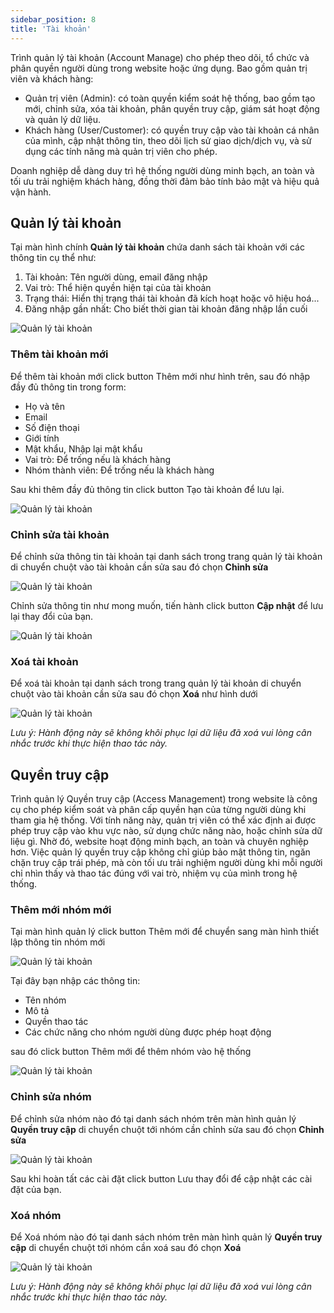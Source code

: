 ```yaml
---
sidebar_position: 8
title: 'Tài khoản'
---
```



Trình quản lý tài khoản (Account Manage) cho phép theo dõi, tổ chức và phân quyền người dùng trong website hoặc ứng dụng. Bao gồm quản trị viên và khách hàng:
- Quản trị viên (Admin): có toàn quyền kiểm soát hệ thống, bao gồm tạo mới, chỉnh sửa, xóa tài khoản, phân quyền truy cập, giám sát hoạt động và quản lý dữ liệu.
- Khách hàng (User/Customer): có quyền truy cập vào tài khoản cá nhân của mình, cập nhật thông tin, theo dõi lịch sử giao dịch/dịch vụ, và sử dụng các tính năng mà quản trị viên cho phép.

Doanh nghiệp dễ dàng duy trì hệ thống người dùng minh bạch, an toàn và tối ưu trải nghiệm khách hàng, đồng thời đảm bảo tính bảo mật và hiệu quả vận hành.

## Quản lý tài khoản

Tại màn hình chính **Quản lý tài khoản** chứa danh sách tài khoản với các thông tin cụ thể như:
1. Tài khoản: Tên người dùng, email đăng nhập
2. Vai trò: Thể hiện quyền hiện tại của tài khoản
3. Trạng thái: Hiển thị trạng thái tài khoản đã kích hoạt hoặc vô hiệu hoá...
4. Đăng nhập gần nhất: Cho biết thời gian tài khoản đăng nhập lần cuối

![Quản lý tài khoản](/img/account/account-0.png)

### Thêm tài khoản mới

Để thêm tài khoản mới click button <Highlight color="#4f46e5">Thêm mới</Highlight> như hình trên, sau đó nhập đầy đủ thông tin trong form:
- Họ và tên
- Email
- Số điện thoại
- Giới tính
- Mật khẩu, Nhập lại mật khẩu
- Vai trò: Để trống nếu là khách hàng
- Nhóm thành viên: Để trống nếu là khách hàng

Sau khi thêm đầy đủ thông tin click button <Highlight color="#4f46e5">Tạo tài khoản</Highlight> để lưu lại.

![Quản lý tài khoản](/img/account/account-1.png)

### Chỉnh sửa tài khoản

Để chỉnh sửa thông tin tài khoản tại danh sách trong trang quản lý tài khoản di chuyển chuột vào tài khoản cần sửa sau đó chọn **Chỉnh sửa**

![Quản lý tài khoản](/img/account/account-2.png)

Chỉnh sửa thông tin như mong muốn, tiến hành click button **Cập nhật** để lưu lại thay đổi của bạn.

![Quản lý tài khoản](/img/account/account-1.png)

### Xoá tài khoản

Để xoá tài khoản tại danh sách trong trang quản lý tài khoản di chuyển chuột vào tài khoản cần sửa sau đó chọn **Xoá** như hình dưới

![Quản lý tài khoản](/img/account/account-3.png)

_Lưu ý: Hành động này sẽ không khôi phục lại dữ liệu đã xoá vui lòng cân nhắc trước khi thực hiện thao tác này._ 

## Quyền truy cập

Trình quản lý Quyền truy cập (Access Management) trong website là công cụ cho phép kiểm soát và phân cấp quyền hạn của từng người dùng khi tham gia hệ thống. Với tính năng này, quản trị viên có thể xác định ai được phép truy cập vào khu vực nào, sử dụng chức năng nào, hoặc chỉnh sửa dữ liệu gì. Nhờ đó, website hoạt động minh bạch, an toàn và chuyên nghiệp hơn. Việc quản lý quyền truy cập không chỉ giúp bảo mật thông tin, ngăn chặn truy cập trái phép, mà còn tối ưu trải nghiệm người dùng khi mỗi người chỉ nhìn thấy và thao tác đúng với vai trò, nhiệm vụ của mình trong hệ thống.

### Thêm mới nhóm mới

Tại màn hình quản lý click button <Highlight color="#4f46e5">Thêm mới</Highlight> để chuyển sang màn hình thiết lập thông tin nhóm mới

![Quản lý tài khoản](/img/account/account-4.png)

Tại đây bạn nhập các thông tin:

- Tên nhóm
- Mô tả
- Quyền thao tác
- Các chức năng cho nhóm người dùng được phép hoạt động

sau đó click button <Highlight color="#4f46e5">Thêm mới</Highlight> để thêm nhóm vào hệ thống

![Quản lý tài khoản](/img/account/account-5.png)

### Chỉnh sửa nhóm

Để chỉnh sửa nhóm nào đó tại danh sách nhóm trên màn hình quản lý **Quyền truy cập** di chuyển chuột tới nhóm cần chỉnh sửa sau đó chọn **Chỉnh sửa**

![Quản lý tài khoản](/img/account/account-6.png)

Sau khi hoàn tất các cài đặt click button <Highlight color="#4f46e5">Lưu thay đổi</Highlight> để cập nhật các cài đặt của bạn.

### Xoá nhóm

Để Xoá nhóm nào đó tại danh sách nhóm trên màn hình quản lý **Quyền truy cập** di chuyển chuột tới nhóm cần xoá sau đó chọn **Xoá**

![Quản lý tài khoản](/img/account/account-6.png)

_Lưu ý: Hành động này sẽ không khôi phục lại dữ liệu đã xoá vui lòng cân nhắc trước khi thực hiện thao tác này._ 